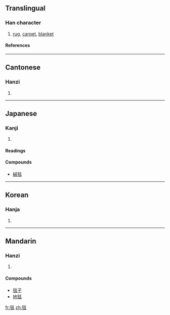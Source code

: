 ==Translingual==
===Han character===
{{Han char|rn=82|rad=毛|as=08|sn=12|four=2971<sub>8</sub>|canj=竹山火火 (HUFF)}}
# [[rug]], [[carpet]], [[blanket]]
====References====
{{Han ref|kx=0594.050|dkj=16858|dj=0986.050|hdz=32000.160|uh=6BEF|ud=27631|bh=B4E0|bd=46304}}

----
==Cantonese==
===Hanzi===
{{yue-hanzi|jyut=|y=taam2}}
# {{defn|Cantonese}}

----
==Japanese==
===Kanji===
{{ja-kanji|grade=|rs=毛08}}
# {{defn|Japanese}} 
====Readings====
{{ja-readings|on=タン (tan), ダン (dan)|kun=[[けむしろ]] (kemushiro)}}

====Compounds====
*[[絨毯]]

----
==Korean==
===Hanja===
{{ko-hanja|hangeul=[[담]]|eumhun=|rv=dam|mr=tam|y=tam}}
# {{defn|Korean}}

----
==Mandarin==
===Hanzi===
{{cmn-hanzi|pin=[[tǎn]] (tan3)|wg=t'an<sup>3</sup>}}
# {{defn|Mandarin}}

====Compounds====
*[[毯子]]
*[[地毯]]

[[fr:毯]]
[[zh:毯]]